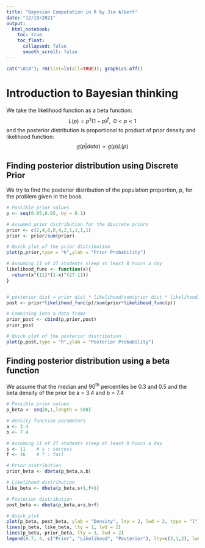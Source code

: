 ```yaml
---
title: "Bayesian Computation in R by Jim Albert"
date: "12/19/2021"
output: 
  html_notebook:
    toc: true
    toc_float:
      collapsed: false
      smooth_scroll: false
---
```


```r
cat("\014"); rm(list=ls(all=TRUE)); graphics.off()
```


# Introduction to Bayesian thinking
We take the likelihood function as a beta function:
$$
L(p) = p^s(1-p)^f,\ \  0<p<1
$$
and the posterior distribution is proportional to product of prior density and likelihood function:
$$
g(p|data) \propto g(p)L(p)
$$

## Finding posterior distribution using Discrete Prior
We try to find the posterior distribution of the population proportion, p, for the problem given in the book.

```r
# Possible prior values
p <- seq(0.05,0.95, by = 0.1)

# Assumed prior distribution for the discrete priors
prior <- c(2,4,8,8,4,2,1,1,1,1)
prior <- prior/sum(prior)

# Quick plot of the prior distribution
plot(p,prior,type = "h",ylab = "Prior Probability")

# Assuming 11 of 27 students sleep at least 8 hours a day
likelihood_func <- function(x){
  return(x^(11)*(1-x)^(27-11))
}


# posterior dist = prior dist * likelihood/sum(prior dist * likelihood)
post <- prior*likelihood_func(p)/sum(prior*likelihood_func(p))

# Combining into a data frame
prior_post <- cbind(p,prior,post)
prior_post

# Quick plot of the posterior distribution
plot(p,post,type = "h",ylab = "Posterior Probability")
```

## Finding posterior distribution using a beta function
We assume that the median and 90^th^ percentiles be 0.3 and 0.5 and the beta density of the prior be a = 3.4 and b = 7.4
```r
# Possible prior values
p_beta <- seq(0,1,length = 500)

# density function parameters
a <- 3.4
b <- 7.4

# Assuming 11 of 27 students sleep at least 8 hours a day
s <- 11    # s : success
f <- 16    # f : fail

# Prior distribution
prior_beta <- dbeta(p_beta,a,b)

# Likelihood distribution
like_beta <- dbeta(p_beta,s+1,f+1)

# Posterior distribution
post_beta <- dbeta(p_beta,a+s,b+f)

# Quick plot
plot(p_beta, post_beta, ylab = "Density", lty = 2, lwd = 2, type = "l")
lines(p_beta, like_beta, lty = 1, lwd = 2)
lines(p_beta, prior_beta, lty = 3, lwd = 2)
legend(0.7, 4, c("Prior", "Likelihood", "Posterior"), lty=c(3,1,2), lwd = c(3,3,3) )


```







